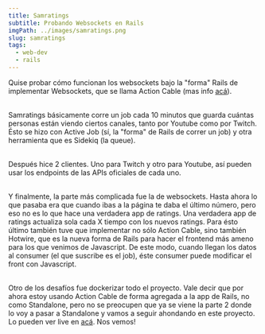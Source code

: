 ```yaml
---
title: Samratings
subtitle: Probando Websockets en Rails
imgPath: ../images/samratings.png
slug: samratings
tags:
  - web-dev
  - rails
---
```

Quise probar cómo funcionan los websockets bajo la "forma" Rails de implementar Websockets, que se llama Action Cable (mas info [acá](https://guides.rubyonrails.org/action_cable_overview.html)).

\
Samratings básicamente corre un job cada 10 minutos que guarda cuántas personas están viendo ciertos canales, tanto por Youtube como por Twitch. Ésto se hizo con Active Job (sí, la "forma" de Rails de correr un job) y otra herramienta que es Sidekiq (la queue). 

\
Después hice 2 clientes. Uno para Twitch y otro para Youtube, así pueden usar los endpoints de las APIs oficiales de cada uno.

\
Y finalmente, la parte más complicada fue la de websockets. Hasta ahora lo que pasaba era que cuando ibas a la página te daba el último número, pero eso no es lo que hace una verdadera app de ratings. Una verdadera app de ratings actualiza sola cada X tiempo con los nuevos ratings. Para ésto último también tuve que implementar no sólo Action Cable, sino también Hotwire, que es la nueva forma de Rails para hacer el frontend más ameno para los que venimos de Javascript. De este modo, cuando llegan los datos al consumer (el que suscribe es el job), éste consumer puede modificar el front con Javascript.

\
Otro de los desafíos fue dockerizar todo el proyecto. Vale decir que por ahora estoy usando Action Cable de forma agregada a la app de Rails, no como Standalone, pero no se preocupen que ya se viene la parte 2 donde lo voy a pasar a Standalone y vamos a seguir ahondando en este proyecto. Lo pueden ver live en [acá](https://samratings.samser.co). Nos vemos!
